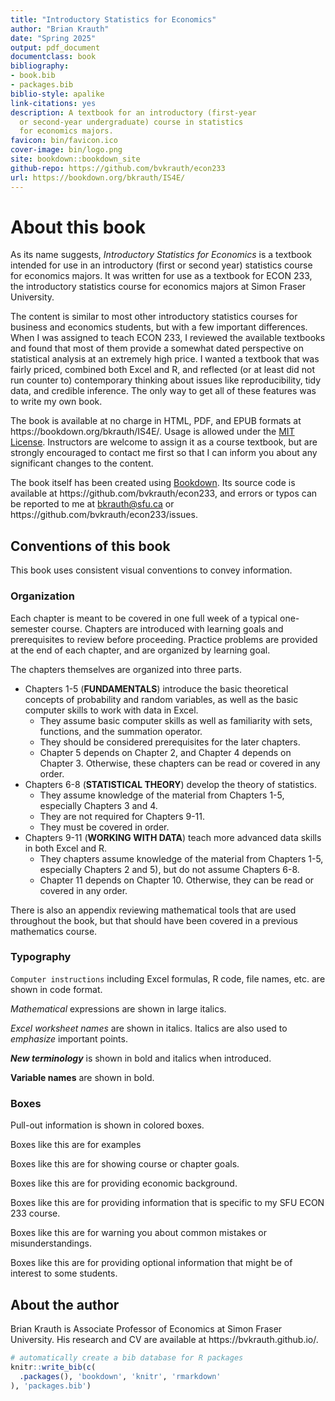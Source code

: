 ```yaml
--- 
title: "Introductory Statistics for Economics"
author: "Brian Krauth"
date: "Spring 2025"
output: pdf_document
documentclass: book
bibliography:
- book.bib
- packages.bib
biblio-style: apalike
link-citations: yes
description: A textbook for an introductory (first-year
  or second-year undergraduate) course in statistics
  for economics majors.
favicon: bin/favicon.ico
cover-image: bin/logo.png
site: bookdown::bookdown_site
github-repo: https://github.com/bvkrauth/econ233
url: https://bookdown.org/bkrauth/IS4E/
---
```


# About this book {-}

As its name suggests, *Introductory Statistics for Economics* is a textbook
intended for use in an introductory (first or second year) statistics
course for economics majors.  It was written for use as a textbook for
ECON 233, the introductory statistics course for economics majors at Simon
Fraser University.

The content is similar to most other introductory statistics courses for
business and economics students, but with a few important differences. When
I was assigned to teach ECON 233, I reviewed the available textbooks and
found that most of them provide a somewhat dated perspective on statistical
analysis at an extremely high price. I wanted a textbook that was
fairly priced, combined both Excel and R, and reflected (or at least did
not run counter to) contemporary thinking about issues like reproducibility,
tidy data, and credible inference. The only way to get all of these
features was to write my own book.

The book is available at no charge in HTML, PDF, and EPUB formats
at https://bookdown.org/bkrauth/IS4E/. Usage is allowed under the
[MIT License](https://github.com/bvkrauth/is4e/blob/master/LICENSE).
Instructors are welcome to assign it as a course textbook, but are
strongly encouraged to contact me first so that I can inform you
about any significant changes to the content.

The book itself has been created using [Bookdown](https://bookdown.org/). Its
source code is available at https://github.com/bvkrauth/econ233, and errors or
typos can be reported to me at <bkrauth@sfu.ca> or
https://github.com/bvkrauth/econ233/issues.


## Conventions of this book {-}

This book uses consistent visual conventions to convey information.

### Organization {-}

Each chapter is meant to be covered in one full week of a typical
one-semester course. Chapters are introduced with learning goals
and prerequisites to review before proceeding. Practice problems
are provided at the end of each chapter, and are organized by
learning goal.

The chapters themselves are organized into three parts.

- Chapters 1-5 (**FUNDAMENTALS**) introduce the basic theoretical concepts
  of probability and random variables, as well as the basic computer
  skills to work with data in Excel.
  - They assume basic computer skills as well as familiarity with
    sets, functions, and the summation operator.
  - They should be considered prerequisites for the later chapters.
  - Chapter 5 depends on Chapter 2, and Chapter 4 depends on Chapter 3.
    Otherwise, these chapters can be read or covered in any order.
- Chapters 6-8 (**STATISTICAL THEORY**) develop the theory of statistics.
  - They assume knowledge of the material from Chapters 1-5, especially Chapters
    3 and 4.
  - They are not required for Chapters 9-11.
  - They must be covered in order.
- Chapters 9-11 (**WORKING WITH DATA**) teach more advanced data skills
  in both Excel and R.
  - They chapters assume knowledge of the material from Chapters 1-5, 
    especially Chapters 2 and 5), but do not assume Chapters 6-8.
  - Chapter 11 depends on Chapter 10. Otherwise, they can be read or covered
    in any order.

There is also an appendix reviewing mathematical tools that are used
throughout the book, but that should have been covered in a previous
mathematics course.

### Typography {-}

`Computer instructions` including Excel formulas, R code,
file names, etc. are shown in code format.

$Mathematical$ expressions are shown in large italics.

*Excel worksheet names* are shown in italics. Italics are
also used to *emphasize* important points.

***New terminology*** is shown in bold and italics when introduced.

**Variable names** are shown in bold.

### Boxes {-}

Pull-out information is shown in colored boxes.

::: example
Boxes like this are for examples
:::

::: {.goals data-latex=""}
Boxes like this are for showing course or chapter goals.
:::

::: {.economics data-latex=""}
Boxes like this are for providing economic background.
:::

::: {.sfu data-latex=""}
Boxes like this are for providing information that is
specific to my SFU ECON 233 course.
:::

::: {.warning data-latex=""}
Boxes like this are for warning you about common mistakes
or misunderstandings.
:::

::: {.fyi data-latex=""}
Boxes like this are for providing optional information that
might be of interest to some students.
:::


## About the author {-}

Brian Krauth is Associate Professor of Economics at Simon Fraser University.
His research and CV are available at https://bvkrauth.github.io/.

```r
# automatically create a bib database for R packages
knitr::write_bib(c(
  .packages(), 'bookdown', 'knitr', 'rmarkdown'
), 'packages.bib')
```
